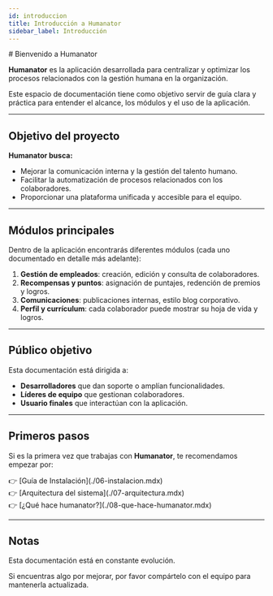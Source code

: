 ```yaml
---
id: introduccion
title: Introducción a Humanator
sidebar_label: Introducción
---
```

<div className="title">
# Bienvenido a Humanator
</div>

**Humanator** es la aplicación desarrollada para centralizar y optimizar los procesos relacionados con la gestión humana en la organización.

Este espacio de documentación tiene como objetivo servir de guía clara y práctica para entender el alcance, los módulos y el uso de la aplicación.

---



##  Objetivo del proyecto

<div className="objetivo-box">
  <p><strong>Humanator busca:</strong></p>
  <ul>
    <li>Mejorar la comunicación interna y la gestión del talento humano.</li>
    <li>Facilitar la automatización de procesos relacionados con los colaboradores.</li>
    <li>Proporcionar una plataforma unificada y accesible para el equipo.</li>
  </ul>
</div>

---

##  Módulos principales

Dentro de la aplicación encontrarás diferentes módulos (cada uno documentado en detalle más adelante):

1. **Gestión de empleados**: creación, edición y consulta de colaboradores.
2. **Recompensas y puntos**: asignación de puntajes, redención de premios y logros.
3. **Comunicaciones**: publicaciones internas, estilo blog corporativo.
4. **Perfil y currículum**: cada colaborador puede mostrar su hoja de vida y logros.

---

##  Público objetivo

<div className="publico-target">
Esta documentación está dirigida a:

- **Desarrolladores** que dan soporte o amplían funcionalidades.
- **Líderes de equipo** que gestionan colaboradores.
- **Usuario finales** que interactúan con la aplicación.
</div>

---

##  Primeros pasos

Si es la primera vez que trabajas con **Humanator**, te recomendamos empezar por:

<div className="primeros-pasos">
  👉 [Guía de Instalación](./06-instalacion.mdx)<br/>
  👉 [Arquitectura del sistema](./07-arquitectura.mdx)<br/>
  👉 [¿Qué hace humanator?](./08-que-hace-humanator.mdx)
</div>

---

## Notas

<div className="nota-info">
Esta documentación está en constante evolución.

Si encuentras algo por mejorar, por favor compártelo con el equipo para mantenerla actualizada.
</div>